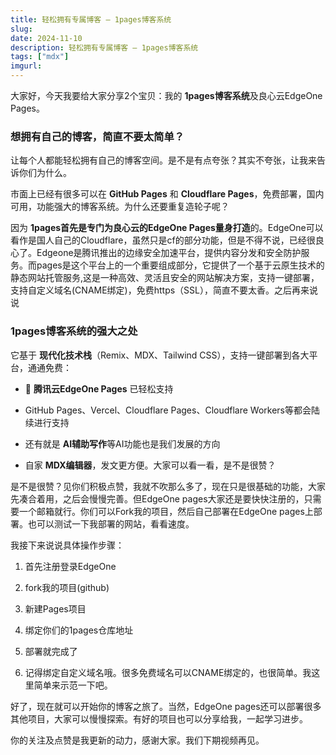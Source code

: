 ```yaml
---
title: 轻松拥有专属博客 — 1pages博客系统
slug: 
date: 2024-11-10
description: 轻松拥有专属博客 — 1pages博客系统
tags: ["mdx"]
imgurl: 
---
```


大家好，今天我要给大家分享2个宝贝：我的 **1pages博客系统**及良心云EdgeOne Pages。

### 想拥有自己的博客，简直不要太简单？

让每个人都能轻松拥有自己的博客空间。是不是有点夸张？其实不夸张，让我来告诉你们为什么。

市面上已经有很多可以在  **GitHub Pages** 和 **Cloudflare Pages**，免费部署，国内可用，功能强大的博客系统。为什么还要重复造轮子呢？

因为 **1pages首先是专门为良心云的EdgeOne Pages量身打造**的。EdgeOne可以看作是国人自己的Cloudflare，虽然只是cf的部分功能，但是不得不说，已经很良心了。Edgeone是腾讯推出的边缘安全加速平台，提供内容分发和安全防护服务。而pages是这个平台上的一个重要组成部分，它提供了一个基于云原生技术的静态网站托管服务,这是一种高效、灵活且安全的网站解决方案，支持一键部署，支持自定义域名(CNAME绑定)，免费https（SSL），简直不要太香。之后再来说说

### 1pages博客系统的强大之处

它基于 **现代化技术栈**（Remix、MDX、Tailwind CSS），支持一键部署到各大平台，通通免费：

- 📝 **腾讯云EdgeOne Pages** 已轻松支持

- GitHub Pages、Vercel、Cloudflare Pages、Cloudflare Workers等都会陆续进行支持

- 还有就是 **AI辅助写作**等AI功能也是我们发展的方向

- 自家 **MDX编辑器**，发文更方便。大家可以看一看，是不是很赞？


是不是很赞？见你们积极点赞，我就不吹那么多了，现在只是很基础的功能，大家先凑合着用，之后会慢慢完善。但EdgeOne pages大家还是要快快注册的，只需要一个邮箱就行。你们可以Fork我的项目，然后自己部署在EdgeOne pages上部署。也可以测试一下我部署的网站，看看速度。

我接下来说说具体操作步骤：

1. 首先注册登录EdgeOne

2. fork我的项目(github)

3. 新建Pages项目

4. 绑定你们的1pages仓库地址

5. 部署就完成了

6. 记得绑定自定义域名哦。很多免费域名可以CNAME绑定的，也很简单。我这里简单来示范一下吧。


好了，现在就可以开始你的博客之旅了。当然，EdgeOne pages还可以部署很多其他项目，大家可以慢慢探索。有好的项目也可以分享给我，一起学习进步。

你的关注及点赞是我更新的动力，感谢大家。我们下期视频再见。
